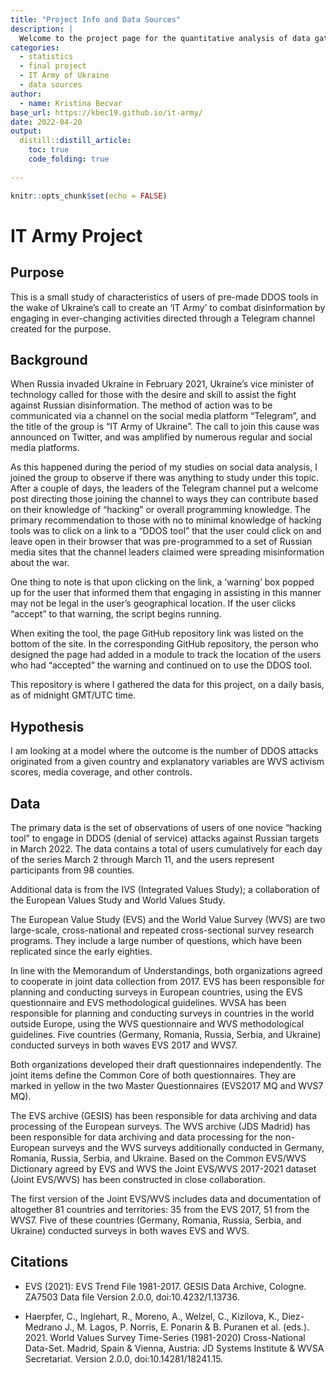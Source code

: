 ```yaml
---
title: "Project Info and Data Sources"
description: |
  Welcome to the project page for the quantitative analysis of data gathered concerning the call to create an 'IT Army of Ukraine'.
categories:
  - statistics
  - final project
  - IT Army of Ukraine
  - data sources
author:
  - name: Kristina Becvar
base_url: https://kbec19.github.io/it-army/
date: 2022-04-20
output:
  distill::distill_article:
    toc: true
    code_folding: true
    
---
```


```r
knitr::opts_chunk$set(echo = FALSE)

```


# IT Army Project

## Purpose

This is a small study of characteristics of users of pre-made DDOS tools in the wake of Ukraine's call to create an 'IT Army' to combat disinformation by engaging in ever-changing activities directed through a Telegram channel created for the purpose.

## Background

When Russia invaded Ukraine in February 2021, Ukraine's vice minister of technology called for those with the desire and skill to assist the fight against Russian disinformation. The method of action was to be communicated via a channel on the social media platform "Telegram", and the title of the group is "IT Army of Ukraine". The call to join this cause was announced on Twitter, and was amplified by numerous regular and social media platforms.

As this happened during the period of my studies on social data analysis, I joined the group to observe if there was anything to study under this topic. After a couple of days, the leaders of the Telegram channel put a welcome post directing those joining the channel to ways they can contribute based on their knowledge of "hacking" or overall programming knowledge. The primary recommendation to those with no to minimal knowledge of hacking tools was to click on a link to a "DDOS tool" that the user could click on and leave open in their browser that was pre-programmed to a set of Russian media sites that the channel leaders claimed were spreading misinformation about the war.

One thing to note is that upon clicking on the link, a 'warning' box popped up for the user that informed them that engaging in assisting in this manner may not be legal in the user's geographical location. If the user clicks "accept" to that warning, the script begins running. 

When exiting the tool, the page GitHub repository link was listed on the bottom of the site. In the corresponding GitHub repository, the person who designed the page had added in a module to track the location of the users who had "accepted" the warning and continued on to use the DDOS tool.

This repository is where I gathered the data for this project, on a daily basis, as of midnight GMT/UTC time.

## Hypothesis

I am looking at a model where the outcome is the number of DDOS attacks originated from a given country and explanatory variables are WVS activism scores, media coverage, and other controls.

## Data

The primary data is the set of observations of users of one novice "hacking tool" to engage in DDOS (denial of service) attacks against Russian targets in March 2022. The data contains a total of users cumulatively for each day of the series March 2 through March 11, and the users represent participants from 98 counties.

Additional data is from the IVS (Integrated Values Study); a collaboration of the European Values Study and World Values Study.

The European Value Study (EVS) and the World Value Survey (WVS) are two large-scale, cross-national and repeated cross-sectional survey research programs. They include a large number of questions, which have been replicated since the early eighties.

In line with the Memorandum of Understandings, both organizations agreed to cooperate in joint data collection from 2017. EVS has been responsible for planning and conducting surveys in European countries, using the EVS questionnaire and EVS methodological guidelines. WVSA has been responsible for planning and conducting surveys in countries in the world outside Europe, using the WVS questionnaire and WVS methodological guidelines. Five countries (Germany, Romania, Russia, Serbia, and Ukraine) conducted surveys in both waves EVS 2017 and WVS7.

Both organizations developed their draft questionnaires independently. The joint items define the Common Core of both questionnaires. They are marked in yellow in the two Master Questionnaires (EVS2017 MQ and WVS7 MQ).

The EVS archive (GESIS) has been responsible for data archiving and data processing of the European surveys. The WVS archive (JDS Madrid) has been responsible for data archiving and data processing for the non-European surveys and the WVS surveys additionally conducted in Germany, Romania, Russia, Serbia, and Ukraine. Based on the Common EVS/WVS Dictionary agreed by EVS and WVS the Joint EVS/WVS 2017-2021 dataset (Joint EVS/WVS) has been constructed in close collaboration.

The first version of the Joint EVS/WVS includes data and documentation of altogether 81 countries and territories: 35 from the EVS 2017, 51 from the WVS7. Five of these countries (Germany, Romania, Russia, Serbia, and Ukraine) conducted surveys in both waves EVS and WVS.

## Citations

* EVS (2021): EVS Trend File 1981-2017. GESIS Data Archive, Cologne. ZA7503 Data file Version 2.0.0, doi:10.4232/1.13736.

* Haerpfer, C., Inglehart, R., Moreno, A., Welzel, C., Kizilova, K., Diez-Medrano J., M. Lagos, P. Norris, E. Ponarin & B. Puranen et al. (eds.). 2021. World Values Survey Time-Series (1981-2020) Cross-National Data-Set. Madrid, Spain & Vienna, Austria: JD Systems Institute & WVSA Secretariat. Version 2.0.0, doi:10.14281/18241.15.

